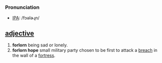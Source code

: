 ===Pronunciation===
*[[IPA]]: /fɔəlɚɻn/
== [[adjective]] ==
#'''forlorn''' being sad or lonely.
# '''forlorn hope''' small military party chosen to be first to attack a [[breach]] in the wall of a [[fortress]].
